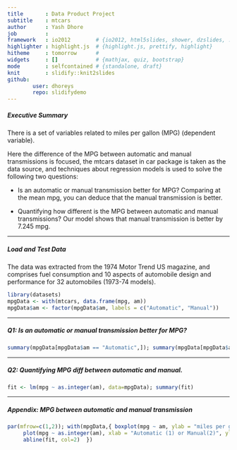 ```yaml
---
title       : Data Product Project
subtitle    : mtcars
author      : Yash Dhore
job         : 
framework   : io2012        # {io2012, html5slides, shower, dzslides, ...}
highlighter : highlight.js  # {highlight.js, prettify, highlight}
hitheme     : tomorrow      # 
widgets     : []            # {mathjax, quiz, bootstrap}
mode        : selfcontained # {standalone, draft}
knit        : slidify::knit2slides
github:
        user: dhoreys
        repo: slidifydemo 
---
```


##### Executive Summary

There is a set of variables related to miles per gallon (MPG) (dependent variable).

Here the difference of the MPG between automatic and manual transmissions is focused, the mtcars dataset in car package is taken as the data source, and techniques about regression models is used to solve the following two questions:

- Is an automatic or manual transmission better for MPG?
Comparing at the mean mpg, you can deduce that the manual transmission is better.

- Quantifying how different is the MPG between automatic and manual transmissions?
Our model shows that manual transmission is better by 7.245 mpg.

---

##### Load and Test Data

The data was extracted from the 1974 Motor Trend US magazine, and comprises fuel consumption and 10 aspects of automobile design and performance for 32 automobiles (1973-74 models).

```r
library(datasets)
mpgData <- with(mtcars, data.frame(mpg, am))
mpgData$am <- factor(mpgData$am, labels = c("Automatic", "Manual"))

```

---

##### Q1: Is an automatic or manual transmission better for MPG?

```r
summary(mpgData[mpgData$am == "Automatic",]); summary(mpgData[mpgData$am == "Manual",])
```

---

##### Q2: Quantifying MPG diff between automatic and manual.
```r
fit <- lm(mpg ~ as.integer(am), data=mpgData); summary(fit)
```

---

##### Appendix: MPG between automatic and manual transmission
```r
par(mfrow=c(1,2)); with(mpgData,{ boxplot(mpg ~ am, ylab = "miles per gallon (MPG)")
     plot(mpg ~ as.integer(am), xlab = "Automatic (1) or Manual(2)", ylab = "miles per gallon (MPG)")
     abline(fit, col=2)  })
```
